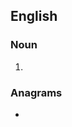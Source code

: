 {{also|Absorbers}}
==English==

===Noun===
{{head|en|noun plural form}}

# {{plural of|absorber|lang=en}}

===Anagrams===
* {{anagrams|en|a=abbeorrss|reabsorbs}}